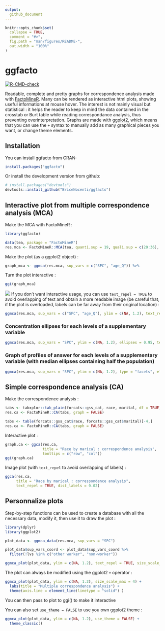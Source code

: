 ```yaml
---
output: 
  github_document
---
```


<!-- README.md is generated from README.Rmd. Please edit that file -->

```r
knitr::opts_chunk$set(
  collapse = TRUE,
  comment = "#>",
  fig.path = "man/figures/README-",
  out.width = "100%"
)
```

# ggfacto

<!-- badges: start -->

[![R-CMD-check](https://github.com/BriceNocenti/ggfacto/workflows/R-CMD-check/badge.svg)](https://github.com/BriceNocenti/ggfacto/actions)
<!-- badges: end -->

Readable, complete and pretty graphs for correspondence analysis made with [FactoMineR](http://factominer.free.fr/). Many can be rendered as interactive html plots, showing useful informations at mouse hover. The interest is not mainly visual but statistical : it helps the reader to keep in mind the data contained in the crosstab or Burt table while reading correspondance analysis, thus preventing overinterpretation. Graphs are made with [ggplot2](https://ggplot2.tidyverse.org/), which means that you can use the `+` syntax to manually add as many graphical pieces you want, or change theme elements.

## Installation

You can install ggfacto from CRAN: 

``` r 
install.packages("ggfacto")
```

Or install the development version from github:

``` r
# install.packages("devtools")
devtools::install_github("BriceNocenti/ggfacto")
```

## Interactive plot from multiple correspondence analysis (MCA)
Make the MCA with FactoMineR :
``` r
library(ggfacto)

data(tea, package = "FactoMineR")
res.mca <- FactoMineR::MCA(tea, quanti.sup = 19, quali.sup = c(20:36), graph = FALSE)
```

Make the plot (as a ggplot2 object) :
``` r
graph_mca <- ggmca(res.mca, sup_vars = c("SPC", "age_Q")) %>%
```

Turn the plot interactive : 
``` r
ggi(graph_mca)
```

![](readme_plot.png)
If you don't want interactive usage, you can use `text_repel = TRUE` to avoid overlapping of text and obtain a more readable image (be careful that, if the plot is overloaded, labels can be far away from their original location) : 
``` r
ggmca(res.mca, sup_vars = c("SPC", "age_Q"), ylim = c(NA, 1.2), text_repel = TRUE)
```

### Concentration ellipses for each levels of a supplementary variable
``` r
ggmca(res.mca, sup_vars = "SPC", ylim = c(NA, 1.2), ellipses = 0.95, text_repel = TRUE, size_scale_max = 4)
```

### Graph of profiles of answer for each levels of a supplementary variable (with median ellipses containing half the population)
``` r
ggmca(res.mca, sup_vars = "SPC", ylim = c(NA, 1.2), type = "facets", ellipses = 0.5, size_scale_max = 4)
```

<!-- ## Table to help to interpret MCA -->
<!-- ``` {r} -->
<!-- mca_interpret(res.mca, 1:3) -->
<!-- ``` -->

## Simple correspondence analysis (CA)
Make the correspondence analysis :
``` r
tabs <- tabxplor::tab_plain(forcats::gss_cat, race, marital, df = TRUE)
res.ca <- FactoMineR::CA(tabs, graph = FALSE)
``` 

```r
tabs <- table(forcats::gss_cat$race, forcats::gss_cat$marital)[-4,]
res.ca <- FactoMineR::CA(tabs, graph = FALSE)
```

Interactive plot :
``` r
graph.ca <- ggca(res.ca,
                 title = "Race by marical : correspondence analysis",
                 tooltips = c("row", "col"))
ggi(graph.ca)
```

Image plot (with `text_repel` to avoid overlapping of labels) :
``` r
ggca(res.ca,
     title = "Race by marical : correspondence analysis",
     text_repel = TRUE, dist_labels = 0.02)
```

## Personnalize plots

Step-by-step functions can be used to create a database with all the necessary data, modify it, then use it to draw the plot :
``` r
library(dplyr)
library(ggplot2)

plot_data <- ggmca_data(res.mca, sup_vars = "SPC")

plot_data$sup_vars_coord <- plot_data$sup_vars_coord %>% 
  filter(!lvs %in% c("other worker", "non-worker"))

ggmca_plot(plot_data, ylim = c(NA, 1.2), text_repel = TRUE, size_scale_max = 4)
```

The plot can always be modified using the ggplot2 `+` operator : 
``` r
ggmca_plot(plot_data, ylim = c(NA, 1.2), size_scale_max = 4) +
  labs(title = "Multiple correspondence analysis") +
  theme(axis.line = element_line(linetype = "solid") )

```
You can then pass to plot to ggi() to make it interactive

You can also set `use_theme = FALSE` to use you own ggplot2 theme :
``` r
ggmca_plot(plot_data, ylim = c(NA, 1.2), use_theme = FALSE) +
  theme_classic()
```

